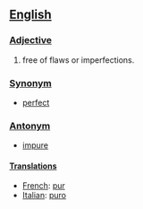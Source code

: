 ==[[English]]==

===[[Adjective]]===
#free of flaws or imperfections.

===[[Synonym]]===
*[[perfect]]

===[[Antonym]]===
*[[impure]]

====[[Translation]]s====
*[[French]]: [[pur]]
*[[Italian]]: [[puro]]